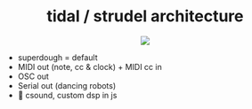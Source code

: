 <center>

# tidal / strudel architecture

<img src="./img/tidalstrudel.png" width={750}  />
</center>


- superdough = default
- MIDI out (note, cc & clock) + MIDI cc in
- OSC out
- Serial out (dancing robots)
- 🧪 csound, custom dsp in js

